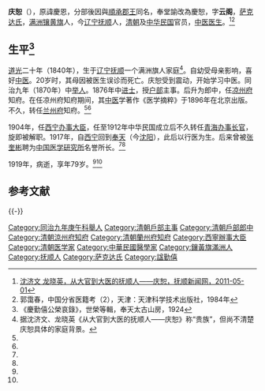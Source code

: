 {{明清人物信息框
| 姓名 = 慶恕 
| 圖片名稱=  
| 圖片大小 = 220px
| 圖片說明 =  
| 最高職務 = 西寧辦事大臣
| 國家 = 大清
| 爵位 =
| 籍貫 = 盛京鑲黃旗
| 字號 = 字雲閣 
| 諡號 = 諡勤僖
| 出生日期 = 道光二十年二月初三日〔1840年3月6日〕
| 出生地點 =瀋陽城西北秋稼屯
| 逝世日期 = 〔{{dda|1919|3|20|1840||}}〕三月二十日
| 逝世地點 = 
| 墓葬 = 
| 配偶 =  
| 親屬 =  
| 出身 = 
*  同治九年庚午科舉人出身
| 經歷 = 
| 著作 =  
*
*
*
}}
'''庆恕'''（{{bd|1840年|3月6日|1919年|4月20日}}），原諱慶恩，分部後因與[[順承郡王|順承郡王]]同名，奉堂諭改為慶恕，字'''云阁'''，[[萨克达氏|萨克达氏]]，[[满洲镶黄旗|满洲镶黄旗]]人，今[[辽宁|辽宁]][[抚顺|抚顺]]人，[[清朝|清朝]]及[[中华民国|中华民国]]官员，[[中医|中医]][[医生|医生]]。<ref name=sjw>[http://fushun.nen.com.cn/74874736101818368/20110501/2449989.shtml 沈济文 龙晓英，从大官到大医的抚顺人——庆恕，抚顺新闻网，2011-05-01]</ref><ref name=guo>郭霭春，中国分省医籍考（2），天津：天津科学技术出版社，1984年</ref>

== 生平<ref>《慶勤僖公榮哀錄》，世榮等輯，奉天太古山房，1924</ref> ==
[[道光|道光]]二十年（1840年），生于[[辽宁|辽宁]][[抚顺|抚顺]]一个满洲旗人家庭<ref>据沈济文、龙晓英《从大官到大医的抚顺人——庆恕》称“贵族”，但尚不清楚庆恕具体的家庭背景。</ref>。自幼受母亲影响，喜好[[中医|中医]]。20岁时，其母因被医生误诊而死亡。庆恕受到震动，开始学习中医。同治九年（1870年）中[[举人|举人]]。1876年中[[进士|进士]]，授[[户部|户部]]主事。后升为郎中，任[[凉州府|凉州府]]知府。在任凉州府知府期间，其[[中医|中医]]学著作《医学摘粹》于1896年在北京出版。不久，转任[[兰州府|兰州府]]知府。<ref name=sjw/><ref name=guo/>

1904年，任[[西宁办事大臣|西宁办事大臣]]，任至1912年中华民国成立后不久转任[[青海办事长官|青海办事长官]]，旋即被解职。1917年，自[[西宁|西宁]]回到[[奉天|奉天]]（今[[沈阳|沈阳]]），此后以行医为生。后来曾被[[张奎彬|张奎彬]]聘为[[中国医学研究所|中国医学研究所]]名誉所长。<ref name=sjw/><ref name=guo/>

1919年，病逝，享年79岁。<ref name=sjw/><ref name=guo/>

==参考文献==
{{Reflist}}
{{-}}
{{光绪二年丙子恩科殿试金榜}}
{{办事长官|青}}
{{青海行政长官}}
{{清朝官员小作品}}
{{DEFAULTSORT:Qing庆}}
[[Category:同治九年庚午科舉人|Category:同治九年庚午科舉人]]
[[Category:清朝戶部主事|Category:清朝戶部主事]]
[[Category:清朝戶部郎中|Category:清朝戶部郎中]]
[[Category:清朝涼州府知府|Category:清朝涼州府知府]]
[[Category:清朝蘭州府知府|Category:清朝蘭州府知府]]
[[Category:西寧辦事大臣|Category:西寧辦事大臣]]
[[Category:清朝医学家|Category:清朝医学家]]
[[Category:中華民國醫學家|Category:中華民國醫學家]]
[[Category:鑲黃旗滿洲人|Category:鑲黃旗滿洲人]]
[[Category:抚顺人|Category:抚顺人]]
[[Category:萨克达氏|Category:萨克达氏]]
[[Category:諡勤僖|Category:諡勤僖]]